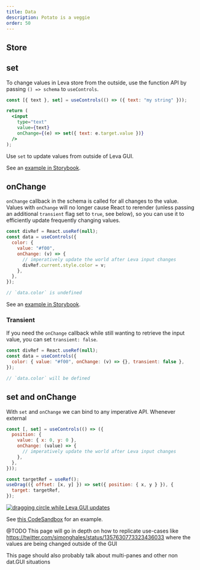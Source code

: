 ```yaml
---
title: Data
description: Potato is a veggie
order: 50
---
```


<Intro
  title="Data"
  description="Culpa nisi Lorem ea veniam. Cillum nostrud enim velit excepteur irure tempor fugiat sit laborum ad officia. Occaecat minim est mollit fugiat aute"
/>

## Store

## set

To change values in Leva store from the outside, use the function API by passing `() => schema` to `useControls`.

```jsx
const [{ text }, set] = useControls(() => ({ text: "my string" }));

return (
  <input
    type="text"
    value={text}
    onChange={(e) => set({ text: e.target.value })}
  />
);
```

Use `set` to update values from outside of Leva GUI.

See an [example in Storybook](https://leva.pmnd.rs/?path=/story/misc-controlled-inputs--external-updates-with-set).

## onChange

`onChange` callback in the schema is called for all changes to the value. Values with `onChange` will no longer cause React to rerender (unless passing an additional `transient` flag set to `true`, see below), so you can use it to efficiently update frequently changing values.

```jsx
const divRef = React.useRef(null);
const data = useControls({
  color: {
    value: "#f00",
    onChange: (v) => {
      // imperatively update the world after Leva input changes
      divRef.current.style.color = v;
    },
  },
});

// `data.color` is undefined
```

See an [example in Storybook](https://leva.pmnd.rs/?path=/story/misc-input-options--on-change).

### Transient

If you need the `onChange` callback while still wanting to retrieve the input value, you can set `transient: false`.

```jsx
const divRef = React.useRef(null);
const data = useControls({
  color: { value: "#f00", onChange: (v) => {}, transient: false },
});

// `data.color` will be defined
```

## set and onChange

With `set` and `onChange` we can bind to any imperative API. Whenever external

```jsx
const [, set] = useControls(() => ({
  position: {
    value: { x: 0, y: 0 },
    onChange: (value) => {
      // imperatively update the world after Leva input changes
    },
  },
}));

const targetRef = useRef();
useDrag(({ offset: [x, y] }) => set({ position: { x, y } }), {
  target: targetRef,
});
```

[codesandbox-drag]: (https://codesandbox.io/s/leva-controlled-input-71dkb?file=/src/App.tsx)

[![dragging circle while Leva GUI updates](./circle-drag.gif)][codesandbox-drag]

See [this CodeSandbox][codesandbox-drag] for an example.

@TODO
This page will go in depth on how to replicate use-cases like https://twitter.com/simonghales/status/1357630773323436033
where the values are being changed outside of the GUI

This page should also probably talk about multi-panes and other non dat.GUI situations
